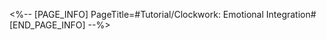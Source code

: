 <%-- [PAGE_INFO]
PageTitle=#Tutorial/Clockwork: Emotional Integration#
[END_PAGE_INFO] --%>
{{Tutorial
|sort      = 606301
|title     = Clockwork: Emotional Integration
|subtitle  = 
|type      = Adventure
|about     = 
|image1    = Tutorial Clockwork Emotional Integration 1.png{{subst:void|<!--$UPLOAD:<<SpriteOutput/TutorialPic/TutorialPage_606301.png>-<Tutorial Clockwork Emotional Integration 1.png>-<Tutorial Files>>-->}}
|text1     = There are Emo Dials missing {{Color|h|nobold=1|specific gear}} in the Dreamscape and cannot be tuned.
|image2    = Tutorial Clockwork Emotional Integration 2.png{{subst:void|<!--$UPLOAD:<<SpriteOutput/TutorialPic/TutorialPage_606302.png>-<Tutorial Clockwork Emotional Integration 2.png>-<Tutorial Files>>-->}}
|text2     = However, you can obtain the required gear using {{Color|h|nobold=1|Emotion Absorption}} by exploring the Dreamscape.
|image3    = Tutorial Clockwork Emotional Integration 3.png{{subst:void|<!--$UPLOAD:<<SpriteOutput/TutorialPic/TutorialPage_606303.png>-<Tutorial Clockwork Emotional Integration 3.png>-<Tutorial Files>>-->}}
|text3     = Pay lots of attention to these people! You'll receive {{Color|h|nobold=1|additional surprises}} once you've fixed all of them, tick tock!
}}